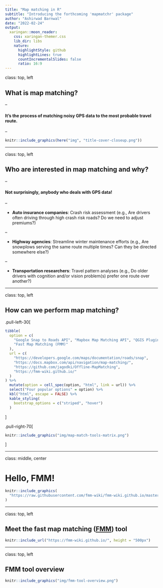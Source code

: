 ```yaml
---
title: "Map matching in R"
subtitle: "Introducing the forthcoming 'mapmatchr' package"
author: "Ashirwad Barnwal"
date: "2022-02-24"
output:
  xaringan::moon_reader:
    css: xaringan-themer.css
    lib_dir: libs
    nature:
      highlightStyle: github
      highlightLines: true
      countIncrementalSlides: false
      ratio: 16:9
---
```


class: top, left

## What is map matching?

--

#### It's the process of matching noisy GPS data to the most probable travel route.

--

```r
knitr::include_graphics(here("img", "title-cover-closeup.png"))
```

---

class: top, left

## Who are interested in map matching and why?

--

#### Not surprisingly, anybody who deals with GPS data!

--

- **Auto insurance companies**: Crash risk assessment (e.g., Are drivers often driving through high crash risk roads? Do we need to adjust premiums?)

--

- **Highway agencies**: Streamline winter maintenance efforts (e.g., Are snowplows serving the same route multiple times? Can they be directed somewhere else?)

--

- **Transportation researchers**: Travel pattern analyses (e.g., Do older drivers with cognition and/or vision problem(s) prefer one route over another?)

---

class: top, left

## How can we perform map matching?

.pull-left-30[

```r
tibble(
  option = c(
    "Google Snap to Roads API", "Mapbox Map Matching API", "QGIS Plugin", 
    "Fast Map Matching (FMM)"
  ),
  url = c(
    "https://developers.google.com/maps/documentation/roads/snap",
    "https://docs.mapbox.com/api/navigation/map-matching/",
    "https://github.com/jagodki/Offline-MapMatching",
    "https://fmm-wiki.github.io/"
  )
) %>% 
  mutate(option = cell_spec(option, "html", link = url)) %>%
  select("Four popular options" = option) %>%
  kbl("html", escape = FALSE) %>%
  kable_styling(
    bootstrap_options = c("striped", "hover")
  )
```

]

.pull-right-70[

```r
knitr::include_graphics("img/map-match-tools-matrix.png")
```

]

---

class: middle, center

# Hello, FMM!

```r
knitr::include_graphics(
  "https://raw.githubusercontent.com/fmm-wiki/fmm-wiki.github.io/master/assets/images/fmm.png"
)
```

---

class: top, left

## Meet the fast map matching ([FMM](https://fmm-wiki.github.io/)) tool

```r
knitr::include_url("https://fmm-wiki.github.io/", height = "500px")
```

---

class: top, left

## FMM tool overview

```r
knitr::include_graphics("img/fmm-tool-overview.png")
```


